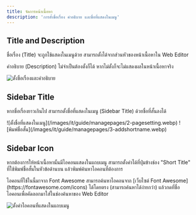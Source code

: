 ```yaml
---
title: จัดการหน้าเนื้อหา
description: 'การตั้งชื่อเรื่อง คำอธิบาย และชื่อที่แสดงในเมนู'
---
```


## Title and Description

ชื่อเรื่อง (Title) จะถูกใช้แสดงในเมนูด้วย สามารถตั้งได้จากส่วนหัวของหน้าเนื้อหาใน Web Editor

<Info>คำอธิบาย (Description) ไม่จำเป็นต้องตั้งก็ได้ หากไม่ตั้งก็จะไม่แสดงผลในหน้าเนื้อหาจริง</Info>

![ตั้งชื่อเรื่องและคำอธิบาย](/images/it/guide/managepages/1-title.webp)

## Sidebar Title

หากชื่อเรื่องยาวเกินไป สามารถตั้งชื่อที่แสดงในเมนู (Sidebar Title) ด้วยชื่อที่สั้นลงได้

<Steps>
  <Step title="กดที่ปุ่มไอคอนตั้งค่า ด้านขวาของชื่อเรื่อง">
    ![ตั้งชื่อที่แสดงในเมนู](/images/it/guide/managepages/2-pagesetting.webp)
  </Step>
  <Step title='ที่หัวข้อ "Sidebar Title" พิมพ์ชื่อสั้นในช่อง "Short Title"'>
    ![พิมพ์ชื่อสั้น](/images/it/guide/managepages/3-addshortname.webp)
  </Step>
</Steps>

## Sidebar Icon

หากต้องการให้หน้าเนื้อหานั้นมีไอคอนแสดงในแถบเมนู สามารถตั้งค่าได้ที่ปุ่มข้างช่อง "Short Title" ที่ใช้พิมพ์ชื่อสั้นในหัวข้อด้านบน แล้วพิมพ์ค้นหาไอคอนที่ต้องการ

<Tip>
  ไอคอนที่ใช้ในนี้มาจาก Font Awesome สามารถค้นหาไอคอนจาก [เว็บไซต์ Font
  Awesome](https://fontawesome.com/icons) ได้โดยตรง (สามารถค้นหาได้ง่ายกว่า)
  แล้วกดที่ชื่อไอคอนเพื่อคัดลอกมาใส่ในช่องค้นหาของ Web Editor
</Tip>

![ตั้งค่าไอคอนที่แสดงในแถบเมนู](/images/it/guide/managepages/4-addicon.webp)
